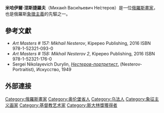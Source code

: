 {{Infobox artist
| name = 米哈伊爾·涅斯捷羅夫
| image = Портрет М.В.Нестерова.jpg
| caption = 米哈伊爾·涅斯捷羅夫
| birth_date = 1862年5月31日
| birth_place   = [[俄羅斯帝國|俄羅斯帝國]][[烏法|烏法]]
| death_date =  {{Death date and age|df=yes|1942|10|18|1862|5|31}}
| death_place = [[蘇聯|蘇聯]][[莫斯科|莫斯科]]
| field = [[畫家|畫家]]
| movement = [[象徵主義|象徵主義]]
| patrons  = [[薩瓦·馬蒙托夫|薩瓦·馬蒙托夫]]（Savva Mamontov）
| training = {{link-en|莫斯科绘画雕塑建筑学院|Moscow School of Painting, Sculpture and Architecture}}, [[列賓美術學院|列賓美術學院]]
}}

'''米哈伊爾·涅斯捷羅夫'''（Михаи́л Васи́льевич Не́стеров）是一位[[俄羅斯|俄羅斯]][[畫家|畫家]]，也是俄羅斯[[象徵主義|象徵主義]]的先驅之一。

==參考文獻==
* ''Art Masters # 157: Mikhail Nesterov'', Kipepeo Publishing, 2016 ISBN 978-1-52321-093-0
* ''Art Masters # 158: Mikhail Nesterov 2'', Kipepeo Publishing, 2016 ISBN 978-1-52321-176-0
* Sergei Nikolayevich Durylin, [http://zzl.lib.ru/catalog/13_n.shtml ''Нестеров-портретист''.] {{Wayback|url=http://zzl.lib.ru/catalog/13_n.shtml |date=20210122031022 }} (Nesterov-Portraitist), Искусство, 1949

==外部連接==


[[Category:俄羅斯畫家|Category:俄羅斯畫家]]
[[Category:奥伦堡省人|Category:奥伦堡省人]]
[[Category:乌法人|Category:乌法人]]
[[Category:象征主义画家|Category:象征主义画家]]
[[Category:基督教艺术家|Category:基督教艺术家]]
[[Category:斯大林獎獲得者|Category:斯大林獎獲得者]]